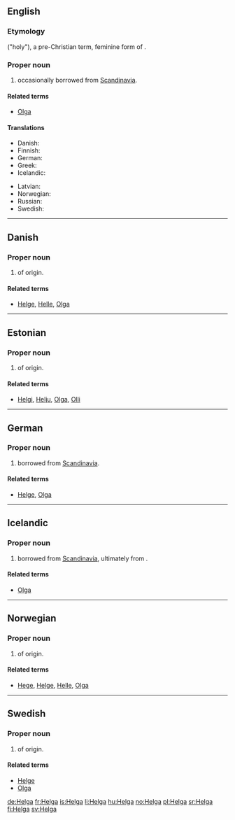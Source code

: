 {{also|helga}}
==English==

===Etymology===
{{etyl|non}} {{term|Helga|lang=non}} ("holy"), a pre-Christian term, feminine form of {{term|Helgi|lang=non}}.

===Proper noun===
{{en-proper noun}}

# {{given name|female|from=Germanic}} occasionally borrowed from [[Scandinavia]].

====Related terms====
* [[Olga]]

====Translations====
{{trans-top|female given name}}
* Danish: {{t-|da|Helga}}
* Finnish: {{t+|fi|Helka}}
* German: {{t+|de|Helga}}
* Greek: {{t|el|Όλγα|f}}
* Icelandic: {{t+|is|Helga|f}}
{{trans-mid}}
* Latvian: {{t|lv|Elga|f}}
* Norwegian: {{t+|no|Helga}}
* Russian: {{t+|ru|Ольга|f|tr=Ól'ga}}
* Swedish: {{t+|sv|Helga}}
{{trans-bottom}}

----

==Danish==

===Proper noun===
{{infl|da|proper noun}}

# {{given name|female|lang=da}} of {{etyl|non|da}} origin.

====Related terms====
* [[Helge]], [[Helle]], [[Olga]]

----

==Estonian==

===Proper noun===
{{infl|et|proper noun}}

# {{given name|female|lang=et}} of {{etyl|non|et}} origin.

====Related terms====
* [[Helgi]], [[Helju]], [[Olga]], [[Olli]]

----

==German==

===Proper noun===
{{infl|de|proper noun}}

# {{given name|female|lang=de}} borrowed from [[Scandinavia]].

====Related terms====
* [[Helge]], [[Olga]]

----

==Icelandic==

===Proper noun===
{{infl|is|proper noun}}

# {{given name|female|lang=is}} borrowed from [[Scandinavia]], ultimately from {{etyl|non|is}}.

====Related terms====
* [[Olga]]

----

==Norwegian==

===Proper noun===
{{infl|no|proper noun}}

# {{given name|female|lang=no}} of {{etyl|non|no}} origin.

====Related terms====
* [[Hege]], [[Helge]], [[Helle]], [[Olga]]

----

==Swedish==

===Proper noun===
{{infl|sv|proper noun}}

# {{given name|female|lang=sv}} of {{etyl|non|sv}} origin.

====Related terms====
* [[Helge]]
* [[Olga]]

[[de:Helga]]
[[fr:Helga]]
[[is:Helga]]
[[li:Helga]]
[[hu:Helga]]
[[no:Helga]]
[[pl:Helga]]
[[sr:Helga]]
[[fi:Helga]]
[[sv:Helga]]